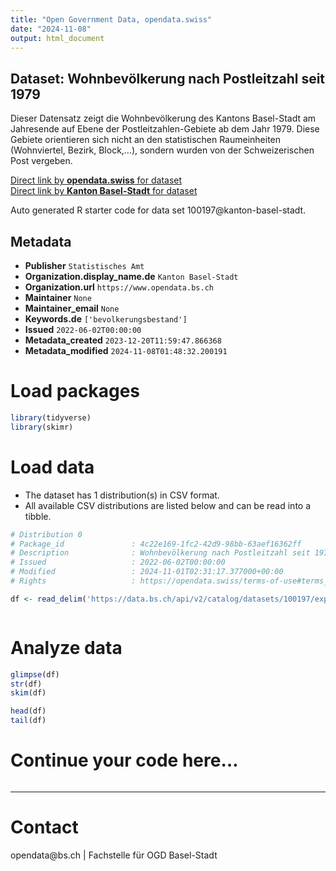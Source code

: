 ```yaml
---
title: "Open Government Data, opendata.swiss"
date: "2024-11-08"
output: html_document
---
```


## Dataset: Wohnbevölkerung nach Postleitzahl seit 1979

Dieser Datensatz zeigt die Wohnbevölkerung des Kantons Basel-Stadt am Jahresende auf Ebene der Postleitzahlen-Gebiete ab dem Jahr 1979. Diese Gebiete orientieren sich nicht an den statistischen Raumeinheiten (Wohnviertel, Bezirk, Block,…), sondern wurden von der Schweizerischen Post vergeben.

[Direct link by **opendata.swiss** for dataset](https://opendata.swiss/de/dataset/wohnbevolkerung-nach-postleitzahl-seit-1979)<br>
[Direct link by **Kanton Basel-Stadt** for dataset](https://data.bs.ch/explore/dataset/100197/)

Auto generated R starter code for data set 100197@kanton-basel-stadt.

## Metadata

- **Publisher** `Statistisches Amt`
- **Organization.display_name.de** `Kanton Basel-Stadt`
- **Organization.url** `https://www.opendata.bs.ch`
- **Maintainer** `None`
- **Maintainer_email** `None`
- **Keywords.de** `['bevolkerungsbestand']`
- **Issued** `2022-06-02T00:00:00`
- **Metadata_created** `2023-12-20T11:59:47.866368`
- **Metadata_modified** `2024-11-08T01:48:32.200191`


# Load packages

```r

library(tidyverse)
library(skimr)

```

# Load data

-   The dataset has 1 distribution(s) in CSV format.
-   All available CSV distributions are listed below and can be read into a tibble.

```r

# Distribution 0
# Package_id               : 4c22e169-1fc2-42d9-98bb-63aef16362ff
# Description              : Wohnbevölkerung nach Postleitzahl seit 1979 (csv)
# Issued                   : 2022-06-02T00:00:00
# Modified                 : 2024-11-01T02:31:17.377000+00:00
# Rights                   : https://opendata.swiss/terms-of-use#terms_by

df <- read_delim('https://data.bs.ch/api/v2/catalog/datasets/100197/exports/csv?use_labels=true')



```

# Analyze data

```r

glimpse(df)
str(df)
skim(df)

head(df)
tail(df)

```

# Continue your code here...

```r

```

------------------------------------------------------------------------

# Contact

opendata@bs.ch | Fachstelle für OGD Basel-Stadt
